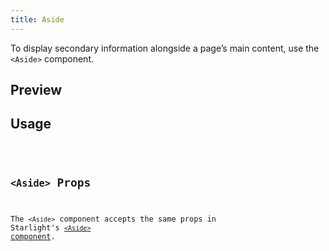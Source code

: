 ```yaml
---
title: Aside
---
```



To display secondary information alongside a page’s main content, use the `<Aside>` component.

## Preview

<AsidePreview />

## Usage

<Code code={AsideContent} lang="jsx" />

## `<Aside>` Props

The `<Aside>` component accepts the same props in Starlight's [`<Aside>` component](https://starlight.astro.build/components/asides/).
